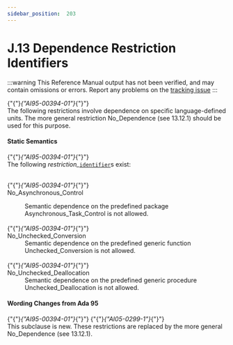 ---
sidebar_position:  203
---

# J.13 Dependence Restriction Identifiers

:::warning
This Reference Manual output has not been verified,
and may contain omissions or errors.
Report any problems on the [tracking issue](https://github.com/ada-lang-io/ada-lang-io/issues/20)
:::


<p>{"{"}<em>{"AI95-00394-01"}</em>{"}"} <br />The following restrictions involve dependence on specific language-defined units. The more general restriction No_Dependence (see 13.12.1) should be used for this purpose. <br /></p>


#### Static Semantics

<p>{"{"}<em>{"AI95-00394-01"}</em>{"}"} <br />The following <em>restriction_</em><code><a href="../AA-2/AA-2.3#S0002">identifier</a></code>s exist:<br /></p>

<dt><br/>{"{"}<em>{"AI95-00394-01"}</em>{"}"} <br />No_Asynchronous_Control </dt>
<dl>
<dd>Semantic dependence on the predefined package Asynchronous_Task_Control is not allowed.<br /></dd>
<dt><br/>{"{"}<em>{"AI95-00394-01"}</em>{"}"} <br />No_Unchecked_Conversion </dt>
<dd>Semantic dependence on the predefined generic function Unchecked_Conversion is not allowed.<br /></dd>
<dt><br/>{"{"}<em>{"AI95-00394-01"}</em>{"}"} <br />No_Unchecked_Deallocation </dt>
<dd>Semantic dependence on the predefined generic procedure Unchecked_Deallocation is not allowed.<br /></dd>
</dl>

#### Wording Changes from Ada 95

<Admonition type="aarm" aarm="note" title="Note: ">
{"{"}<em>{"AI95-00394-01"}</em>{"}"} {"{"}<em>{"AI05-0299-1"}</em>{"}"} <br />This subclause is new. These restrictions are replaced by the more general No_Dependence (see 13.12.1). <br /></Admonition>

